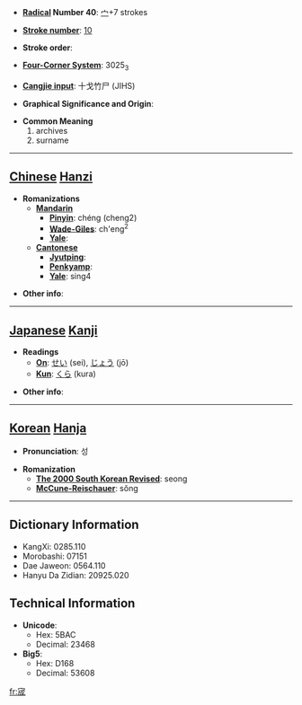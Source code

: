 * '''[[Wiktionary:Chinese radical index| Radical]] Number 40''': [[Wiktionary:Chinese radical index 宀|宀]]+7 strokes

* '''[[Wiktionary:Chinese total strokes index|Stroke number]]''': [[Wiktionary:Chinese total strokes index 10|10]]

* '''Stroke order''': 

* '''[[Wiktionary:Chinese four corner index|Four-Corner System]]''': 3025<sub>3</sub>

* '''[[Wiktionary:Chinese Cangjie index|Cangjie input]]''': 十戈竹尸 (JIHS)

* '''Graphical Significance and Origin''': 

* '''Common Meaning'''
*#archives
*# surname


----

== [[Chinese]] [[Hanzi]] ==

* '''Romanizations'''
** '''[[Mandarin]]'''
*** '''[[Pinyin]]''': chéng (cheng2)
*** '''[[Wade-Giles]]''': ch'eng<sup>2</sup>
*** '''[[Yale]]''': 
** '''[[Cantonese]]'''
*** '''[[Jyutping]]''':
*** '''[[Penkyamp]]''': 
*** '''[[Yale]]''': sing4

* '''Other info''': 

----

== [[Japanese]] [[Kanji]] ==

* '''Readings'''
** '''[[On]]''': [[せい]] (sei), [[じょう]] (jō)
** '''[[Kun]]''': [[くら]] (kura)

* '''Other info''':  

----

== [[Korean]] [[Hanja]] ==

* '''Pronunciation''': 성

* '''Romanization'''
** '''[[The 2000 South Korean Revised Romanization|The 2000 South Korean Revised]]''': seong
** '''[[McCune-Reischauer]]''': sŏng

----

== Dictionary Information ==

* KangXi: 0285.110
* Morobashi: 07151
* Dae Jaweon: 0564.110
* Hanyu Da Zidian: 20925.020

== Technical Information ==

* '''Unicode''':
** Hex: 5BAC
** Decimal: 23468
* '''Big5''':
** Hex: D168
** Decimal: 53608

[[fr:宬]]